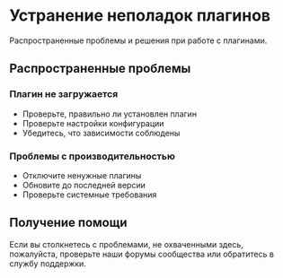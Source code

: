 # Устранение неполадок плагинов

Распространенные проблемы и решения при работе с плагинами.

## Распространенные проблемы

### Плагин не загружается
- Проверьте, правильно ли установлен плагин
- Проверьте настройки конфигурации
- Убедитесь, что зависимости соблюдены

### Проблемы с производительностью
- Отключите ненужные плагины
- Обновите до последней версии
- Проверьте системные требования

## Получение помощи

Если вы столкнетесь с проблемами, не охваченными здесь, пожалуйста, проверьте наши форумы сообщества или обратитесь в службу поддержки.

